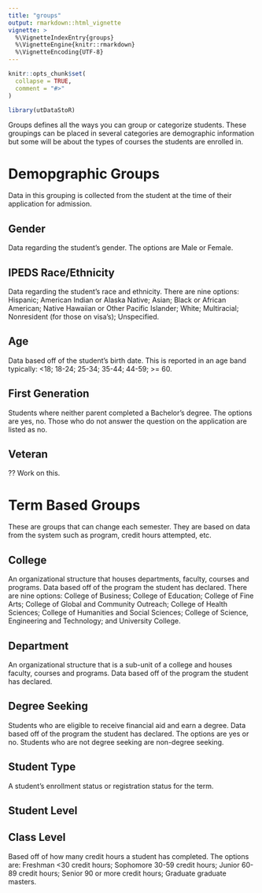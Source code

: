 ```yaml
---
title: "groups"
output: rmarkdown::html_vignette
vignette: >
  %\VignetteIndexEntry{groups}
  %\VignetteEngine{knitr::rmarkdown}
  %\VignetteEncoding{UTF-8}
---
```


```r
knitr::opts_chunk$set(
  collapse = TRUE,
  comment = "#>"
)
```

```r
library(utDataStoR)
```

Groups defines all the ways you can group or categorize students. These groupings can be placed in several categories are demographic information but some will be about the types of courses the students are enrolled in.

# Demopgraphic Groups
Data in this grouping is collected from the student at the time of their application for admission.

## Gender
Data regarding the student's gender. The options are Male or Female.

## IPEDS Race/Ethnicity
Data regarding the student's race and ethnicity. There are nine options: Hispanic; American Indian or Alaska Native; Asian; Black or African American; Native Hawaiian or Other Pacific Islander; White; Multiracial; Nonresident (for those on visa's); Unspecified. 

## Age
Data based off of the student's birth date. This is reported in an age band typically: <18; 18-24; 25-34; 35-44; 44-59; >= 60.

## First Generation
Students where neither parent completed a Bachelor's degree. The options are yes, no. Those who do not answer the question on the application are listed as no.

## Veteran
?? Work on this.

# Term Based Groups
These are groups that can change each semester. They are based on data from the system such as program, credit hours attempted, etc.

## College
An organizational structure that houses departments, faculty, courses and programs. Data based off of the program the student has declared. There are nine options: College of Business; College of Education; College of Fine Arts; College of Global and Community Outreach; College of Health Sciences; College of Humanities and Social Sciences; College of Science, Engineering and Technology; and University College.

## Department
An organizational structure that is a sub-unit of a college and houses faculty, courses and programs. Data based off of the program the student has declared.

## Degree Seeking
Students who are eligible to receive financial aid and earn a degree. Data based off of the program the student has declared. The options are yes or no. Students who are not degree seeking are non-degree seeking.

## Student Type
A student's enrollment status or registration status for the term.

## Student Level


## Class Level
Based off of how many credit hours a student has completed. The options are: Freshman <30 credit hours; Sophomore 30-59 credit hours; Junior 60-89 credit hours; Senior 90 or more credit hours; Graduate graduate masters.
